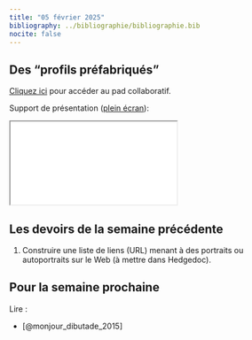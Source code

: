 ```yaml
---
title: "05 février 2025"
bibliography: ../bibliographie/bibliographie.bib
nocite: false
---
```


## Des "profils préfabriqués"

::: {.callout-note}

[Cliquez ici](https://demo.hedgedoc.org/sE80V7f8RAy8_LJeIOnvJA#) pour accéder au pad collaboratif.

:::

Support de présentation ([plein écran](/slides/seance3.html){target="_blank"}):

```{=html}

<iframe src="/slides/seance3.html"></iframe>
```

## Les devoirs de la semaine précédente

1. Construire une liste de liens (URL) menant à des portraits ou autoportraits sur le Web (à mettre dans Hedgedoc).  

## Pour la semaine prochaine 

Lire : 

- [@monjour_dibutade_2015]